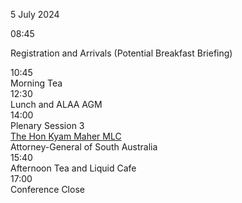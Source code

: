 
<ProgramHeading>5 July 2024</ProgramHeading>
<div className="ProgramLineItem">
    <div className="cpTime">
        08:45
    </div>
    <div className="cpSingleEntry titleEntry">
    <p className="cpBigTitleText">
    Registration and Arrivals (Potential Breakfast Briefing)
    </p>
    </div>
</div>
<CS4 />
<div className="ProgramLineItem">
    <div className="cpTime">
        10:45
    </div>
    <div className="cpSingleEntry breakEntry">
        <div className="cpLittleTitleText">
        Morning Tea
        </div>
    </div>
</div>
<CS5 />
<div className="ProgramLineItem">
    <div className="cpTime">
    12:30
    </div>
    <div className="cpSingleEntry breakEntry">
        <div className="cpBigTitleText">
        Lunch and ALAA AGM
        </div>
    </div>
</div>
<div className="ProgramLineItem">
    <div className="cpTime">
    14:00
    </div>
    <div className="cpSingleEntry">
        <div className="cpTitleText">
        Plenary Session 3
        </div>
        <div className="cpLittleTitleText">
            <a href="plenary_sessions/kyam_maher">
                <span className="cpLittleTitleText">
                    The Hon Kyam Maher MLC
                </span>
            </a>
        </div>
        <div className="cpLevel2Text">
        Attorney-General of South Australia
        </div>
    </div>
</div>
<CS6 />
<div className="ProgramLineItem">
    <div className="cpTime">
    15:40
    </div>
    <div className="cpSingleEntry">
        <div className="cpTitleText">
        Afternoon Tea and Liquid Cafe
        </div>
    </div>
</div>
<div className="ProgramLineItem"> 
    <div className="cpTime">
    17:00
    </div>
    <div className="cpSingleEntry titleEntry">
        <div className="cpTitleText">
        Conference Close
        </div>
    </div>
</div>